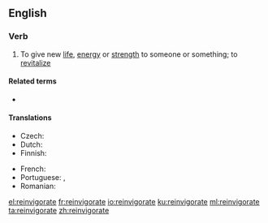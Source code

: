 ==English==

===Verb===
{{en-verb|reinvigorat}}

# To give new [[life]], [[energy]] or [[strength]] to someone or something; to [[revitalize]]

====Related terms====
* {{l|en|reinvigoration}}

====Translations====
{{trans-top|to give new energy or strength}}
* Czech: {{t|cs|oživit}}
* Dutch: {{t|nl|heropleven}}
* Finnish: {{t|fi|virkistää}}
{{trans-mid}}
* French: {{t+|fr|revigorer}}
* Portuguese: {{t+|pt|revigorar}}, {{t+|pt|reconfortar}}
* Romanian: {{t+|ro|revigora}}
{{trans-bottom}}

[[el:reinvigorate]]
[[fr:reinvigorate]]
[[io:reinvigorate]]
[[ku:reinvigorate]]
[[ml:reinvigorate]]
[[ta:reinvigorate]]
[[zh:reinvigorate]]